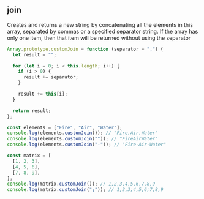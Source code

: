 
## join

Creates and returns a new string by concatenating all the elements in this array,
separated by commas or a specified separator string. If the array has only
one item, then that item will be returned without using the separator

```js
Array.prototype.customJoin = function (separator = ",") {
  let result = "";

  for (let i = 0; i < this.length; i++) {
    if (i > 0) {
      result += separator;
    }

    result += this[i];
  }

  return result;
};

const elements = ["Fire", "Air", "Water"];
console.log(elements.customJoin()); // "Fire,Air,Water"
console.log(elements.customJoin("")); // "FireAirWater"
console.log(elements.customJoin("-")); // "Fire-Air-Water"

const matrix = [
  [1, 2, 3],
  [4, 5, 6],
  [7, 8, 9],
];
console.log(matrix.customJoin()); // 1,2,3,4,5,6,7,8,9
console.log(matrix.customJoin(";")); // 1,2,3;4,5,6;7,8,9
```
